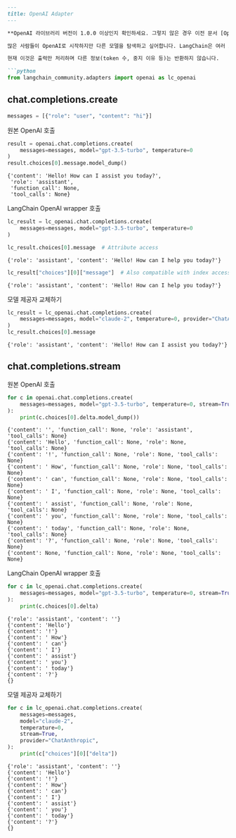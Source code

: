 ```markdown
---
title: OpenAI Adapter
---

**OpenAI 라이브러리 버전이 1.0.0 이상인지 확인하세요. 그렇지 않은 경우 이전 문서 [OpenAI Adapter(Old)](/oss/integrations/adapters/openai-old/)를 참조하세요.**

많은 사람들이 OpenAI로 시작하지만 다른 모델을 탐색하고 싶어합니다. LangChain은 여러 모델 제공자와의 통합을 통해 이를 쉽게 할 수 있도록 합니다. LangChain은 자체 message 및 model API를 가지고 있지만, LangChain 모델을 OpenAI API에 적응시키는 adapter를 제공하여 다른 모델을 최대한 쉽게 탐색할 수 있도록 했습니다.

현재 이것은 출력만 처리하며 다른 정보(token 수, 중지 이유 등)는 반환하지 않습니다.

```python
from langchain_community.adapters import openai as lc_openai
```

## chat.completions.create

```python
messages = [{"role": "user", "content": "hi"}]
```

원본 OpenAI 호출

```python
result = openai.chat.completions.create(
    messages=messages, model="gpt-3.5-turbo", temperature=0
)
result.choices[0].message.model_dump()
```

```output
{'content': 'Hello! How can I assist you today?',
 'role': 'assistant',
 'function_call': None,
 'tool_calls': None}
```

LangChain OpenAI wrapper 호출

```python
lc_result = lc_openai.chat.completions.create(
    messages=messages, model="gpt-3.5-turbo", temperature=0
)

lc_result.choices[0].message  # Attribute access
```

```output
{'role': 'assistant', 'content': 'Hello! How can I help you today?'}
```

```python
lc_result["choices"][0]["message"]  # Also compatible with index access
```

```output
{'role': 'assistant', 'content': 'Hello! How can I help you today?'}
```

모델 제공자 교체하기

```python
lc_result = lc_openai.chat.completions.create(
    messages=messages, model="claude-2", temperature=0, provider="ChatAnthropic"
)
lc_result.choices[0].message
```

```output
{'role': 'assistant', 'content': 'Hello! How can I assist you today?'}
```

## chat.completions.stream

원본 OpenAI 호출

```python
for c in openai.chat.completions.create(
    messages=messages, model="gpt-3.5-turbo", temperature=0, stream=True
):
    print(c.choices[0].delta.model_dump())
```

```output
{'content': '', 'function_call': None, 'role': 'assistant', 'tool_calls': None}
{'content': 'Hello', 'function_call': None, 'role': None, 'tool_calls': None}
{'content': '!', 'function_call': None, 'role': None, 'tool_calls': None}
{'content': ' How', 'function_call': None, 'role': None, 'tool_calls': None}
{'content': ' can', 'function_call': None, 'role': None, 'tool_calls': None}
{'content': ' I', 'function_call': None, 'role': None, 'tool_calls': None}
{'content': ' assist', 'function_call': None, 'role': None, 'tool_calls': None}
{'content': ' you', 'function_call': None, 'role': None, 'tool_calls': None}
{'content': ' today', 'function_call': None, 'role': None, 'tool_calls': None}
{'content': '?', 'function_call': None, 'role': None, 'tool_calls': None}
{'content': None, 'function_call': None, 'role': None, 'tool_calls': None}
```

LangChain OpenAI wrapper 호출

```python
for c in lc_openai.chat.completions.create(
    messages=messages, model="gpt-3.5-turbo", temperature=0, stream=True
):
    print(c.choices[0].delta)
```

```output
{'role': 'assistant', 'content': ''}
{'content': 'Hello'}
{'content': '!'}
{'content': ' How'}
{'content': ' can'}
{'content': ' I'}
{'content': ' assist'}
{'content': ' you'}
{'content': ' today'}
{'content': '?'}
{}
```

모델 제공자 교체하기

```python
for c in lc_openai.chat.completions.create(
    messages=messages,
    model="claude-2",
    temperature=0,
    stream=True,
    provider="ChatAnthropic",
):
    print(c["choices"][0]["delta"])
```

```output
{'role': 'assistant', 'content': ''}
{'content': 'Hello'}
{'content': '!'}
{'content': ' How'}
{'content': ' can'}
{'content': ' I'}
{'content': ' assist'}
{'content': ' you'}
{'content': ' today'}
{'content': '?'}
{}
```
```